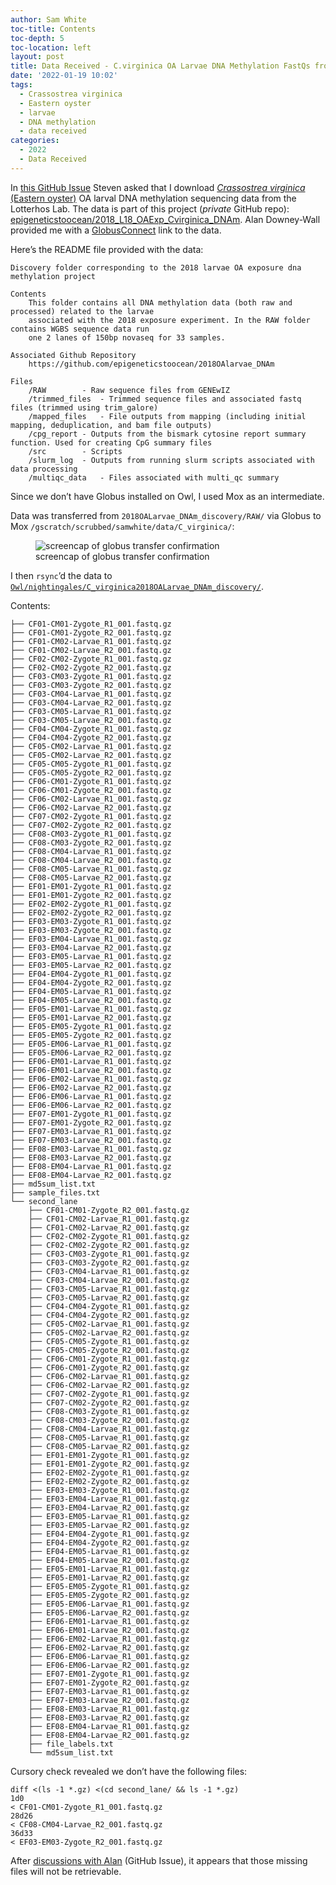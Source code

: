 ```yaml
---
author: Sam White
toc-title: Contents
toc-depth: 5
toc-location: left
layout: post
title: Data Received - C.virginica OA Larvae DNA Methylation FastQs from Lotterhos Lab
date: '2022-01-19 10:02'
tags: 
  - Crassostrea virginica
  - Eastern oyster
  - larvae
  - DNA methylation
  - data received
categories: 
  - 2022
  - Data Received
---
```

In [this GitHub Issue](https://github.com/RobertsLab/resources/issues/1362) Steven asked that I download [_Crassostrea virginica_ (Eastern oyster)](https://en.wikipedia.org/wiki/Eastern_oyster) OA larval DNA methylation sequencing data from the Lotterhos Lab. The data is part of this project (_private_ GitHub repo): [epigeneticstoocean/2018_L18_OAExp_Cvirginica_DNAm](https://github.com/epigeneticstoocean/2018_L18_OAExp_Cvirginica_DNAm). Alan Downey-Wall provided me with a [GlobusConnect](https://www.globus.org/globus-connect-personal) link to the data.

Here's the README file provided with the data:

```
Discovery folder corresponding to the 2018 larvae OA exposure dna methylation project

Contents
	This folder contains all DNA methylation data (both raw and processed) related to the larvae
	associated with the 2018 exposure experiment. In the RAW folder contains WGBS sequence data run
	one 2 lanes of 150bp novaseq for 33 samples.

Associated Github Repository
	https://github.com/epigeneticstoocean/2018OAlarvae_DNAm 

Files
	/RAW		- Raw sequence files from GENEwIZ
	/trimmed_files  - Trimmed sequence files and associated fastq files (trimmed using trim_galore)
	/mapped_files	- File outputs from mapping (including initial mapping, deduplication, and bam file outputs)
	/cpg_report	- Outputs from the bismark cytosine report summary function. Used for creating CpG summary files 
	/src		- Scripts
	/slurm_log	- Outputs from running slurm scripts associated with data processing
	/multiqc_data 	- Files associated with multi_qc summary
  ```

Since we don't have Globus installed on Owl, I used Mox as an intermediate.

Data was transferred from `2018OALarvae_DNAm_discovery/RAW/` via Globus to Mox `/gscratch/scrubbed/samwhite/data/C_virginica/`:

![screencap of globus transfer confirmation](https://github.com/RobertsLab/sams-notebook/blob/master/images/screencaps/20220119-globus_data_transfer-lotterhos-dna-methylation-cvir-larvae.png?raw=true)

I then `rsync`'d the data to [`Owl/nightingales/C_virginica2018OALarvae_DNAm_discovery/`](https://owl.fish.washington.edu/nightingales/C_virginica/2018OALarvae_DNAm_discovery/).

Contents:

```
├── CF01-CM01-Zygote_R1_001.fastq.gz
├── CF01-CM01-Zygote_R2_001.fastq.gz
├── CF01-CM02-Larvae_R1_001.fastq.gz
├── CF01-CM02-Larvae_R2_001.fastq.gz
├── CF02-CM02-Zygote_R1_001.fastq.gz
├── CF02-CM02-Zygote_R2_001.fastq.gz
├── CF03-CM03-Zygote_R1_001.fastq.gz
├── CF03-CM03-Zygote_R2_001.fastq.gz
├── CF03-CM04-Larvae_R1_001.fastq.gz
├── CF03-CM04-Larvae_R2_001.fastq.gz
├── CF03-CM05-Larvae_R1_001.fastq.gz
├── CF03-CM05-Larvae_R2_001.fastq.gz
├── CF04-CM04-Zygote_R1_001.fastq.gz
├── CF04-CM04-Zygote_R2_001.fastq.gz
├── CF05-CM02-Larvae_R1_001.fastq.gz
├── CF05-CM02-Larvae_R2_001.fastq.gz
├── CF05-CM05-Zygote_R1_001.fastq.gz
├── CF05-CM05-Zygote_R2_001.fastq.gz
├── CF06-CM01-Zygote_R1_001.fastq.gz
├── CF06-CM01-Zygote_R2_001.fastq.gz
├── CF06-CM02-Larvae_R1_001.fastq.gz
├── CF06-CM02-Larvae_R2_001.fastq.gz
├── CF07-CM02-Zygote_R1_001.fastq.gz
├── CF07-CM02-Zygote_R2_001.fastq.gz
├── CF08-CM03-Zygote_R1_001.fastq.gz
├── CF08-CM03-Zygote_R2_001.fastq.gz
├── CF08-CM04-Larvae_R1_001.fastq.gz
├── CF08-CM04-Larvae_R2_001.fastq.gz
├── CF08-CM05-Larvae_R1_001.fastq.gz
├── CF08-CM05-Larvae_R2_001.fastq.gz
├── EF01-EM01-Zygote_R1_001.fastq.gz
├── EF01-EM01-Zygote_R2_001.fastq.gz
├── EF02-EM02-Zygote_R1_001.fastq.gz
├── EF02-EM02-Zygote_R2_001.fastq.gz
├── EF03-EM03-Zygote_R1_001.fastq.gz
├── EF03-EM03-Zygote_R2_001.fastq.gz
├── EF03-EM04-Larvae_R1_001.fastq.gz
├── EF03-EM04-Larvae_R2_001.fastq.gz
├── EF03-EM05-Larvae_R1_001.fastq.gz
├── EF03-EM05-Larvae_R2_001.fastq.gz
├── EF04-EM04-Zygote_R1_001.fastq.gz
├── EF04-EM04-Zygote_R2_001.fastq.gz
├── EF04-EM05-Larvae_R1_001.fastq.gz
├── EF04-EM05-Larvae_R2_001.fastq.gz
├── EF05-EM01-Larvae_R1_001.fastq.gz
├── EF05-EM01-Larvae_R2_001.fastq.gz
├── EF05-EM05-Zygote_R1_001.fastq.gz
├── EF05-EM05-Zygote_R2_001.fastq.gz
├── EF05-EM06-Larvae_R1_001.fastq.gz
├── EF05-EM06-Larvae_R2_001.fastq.gz
├── EF06-EM01-Larvae_R1_001.fastq.gz
├── EF06-EM01-Larvae_R2_001.fastq.gz
├── EF06-EM02-Larvae_R1_001.fastq.gz
├── EF06-EM02-Larvae_R2_001.fastq.gz
├── EF06-EM06-Larvae_R1_001.fastq.gz
├── EF06-EM06-Larvae_R2_001.fastq.gz
├── EF07-EM01-Zygote_R1_001.fastq.gz
├── EF07-EM01-Zygote_R2_001.fastq.gz
├── EF07-EM03-Larvae_R1_001.fastq.gz
├── EF07-EM03-Larvae_R2_001.fastq.gz
├── EF08-EM03-Larvae_R1_001.fastq.gz
├── EF08-EM03-Larvae_R2_001.fastq.gz
├── EF08-EM04-Larvae_R1_001.fastq.gz
├── EF08-EM04-Larvae_R2_001.fastq.gz
├── md5sum_list.txt
├── sample_files.txt
└── second_lane
    ├── CF01-CM01-Zygote_R2_001.fastq.gz
    ├── CF01-CM02-Larvae_R1_001.fastq.gz
    ├── CF01-CM02-Larvae_R2_001.fastq.gz
    ├── CF02-CM02-Zygote_R1_001.fastq.gz
    ├── CF02-CM02-Zygote_R2_001.fastq.gz
    ├── CF03-CM03-Zygote_R1_001.fastq.gz
    ├── CF03-CM03-Zygote_R2_001.fastq.gz
    ├── CF03-CM04-Larvae_R1_001.fastq.gz
    ├── CF03-CM04-Larvae_R2_001.fastq.gz
    ├── CF03-CM05-Larvae_R1_001.fastq.gz
    ├── CF03-CM05-Larvae_R2_001.fastq.gz
    ├── CF04-CM04-Zygote_R1_001.fastq.gz
    ├── CF04-CM04-Zygote_R2_001.fastq.gz
    ├── CF05-CM02-Larvae_R1_001.fastq.gz
    ├── CF05-CM02-Larvae_R2_001.fastq.gz
    ├── CF05-CM05-Zygote_R1_001.fastq.gz
    ├── CF05-CM05-Zygote_R2_001.fastq.gz
    ├── CF06-CM01-Zygote_R1_001.fastq.gz
    ├── CF06-CM01-Zygote_R2_001.fastq.gz
    ├── CF06-CM02-Larvae_R1_001.fastq.gz
    ├── CF06-CM02-Larvae_R2_001.fastq.gz
    ├── CF07-CM02-Zygote_R1_001.fastq.gz
    ├── CF07-CM02-Zygote_R2_001.fastq.gz
    ├── CF08-CM03-Zygote_R1_001.fastq.gz
    ├── CF08-CM03-Zygote_R2_001.fastq.gz
    ├── CF08-CM04-Larvae_R1_001.fastq.gz
    ├── CF08-CM05-Larvae_R1_001.fastq.gz
    ├── CF08-CM05-Larvae_R2_001.fastq.gz
    ├── EF01-EM01-Zygote_R1_001.fastq.gz
    ├── EF01-EM01-Zygote_R2_001.fastq.gz
    ├── EF02-EM02-Zygote_R1_001.fastq.gz
    ├── EF02-EM02-Zygote_R2_001.fastq.gz
    ├── EF03-EM03-Zygote_R1_001.fastq.gz
    ├── EF03-EM04-Larvae_R1_001.fastq.gz
    ├── EF03-EM04-Larvae_R2_001.fastq.gz
    ├── EF03-EM05-Larvae_R1_001.fastq.gz
    ├── EF03-EM05-Larvae_R2_001.fastq.gz
    ├── EF04-EM04-Zygote_R1_001.fastq.gz
    ├── EF04-EM04-Zygote_R2_001.fastq.gz
    ├── EF04-EM05-Larvae_R1_001.fastq.gz
    ├── EF04-EM05-Larvae_R2_001.fastq.gz
    ├── EF05-EM01-Larvae_R1_001.fastq.gz
    ├── EF05-EM01-Larvae_R2_001.fastq.gz
    ├── EF05-EM05-Zygote_R1_001.fastq.gz
    ├── EF05-EM05-Zygote_R2_001.fastq.gz
    ├── EF05-EM06-Larvae_R1_001.fastq.gz
    ├── EF05-EM06-Larvae_R2_001.fastq.gz
    ├── EF06-EM01-Larvae_R1_001.fastq.gz
    ├── EF06-EM01-Larvae_R2_001.fastq.gz
    ├── EF06-EM02-Larvae_R1_001.fastq.gz
    ├── EF06-EM02-Larvae_R2_001.fastq.gz
    ├── EF06-EM06-Larvae_R1_001.fastq.gz
    ├── EF06-EM06-Larvae_R2_001.fastq.gz
    ├── EF07-EM01-Zygote_R1_001.fastq.gz
    ├── EF07-EM01-Zygote_R2_001.fastq.gz
    ├── EF07-EM03-Larvae_R1_001.fastq.gz
    ├── EF07-EM03-Larvae_R2_001.fastq.gz
    ├── EF08-EM03-Larvae_R1_001.fastq.gz
    ├── EF08-EM03-Larvae_R2_001.fastq.gz
    ├── EF08-EM04-Larvae_R1_001.fastq.gz
    ├── EF08-EM04-Larvae_R2_001.fastq.gz
    ├── file_labels.txt
    └── md5sum_list.txt
```

Cursory check revealed we don't have the following files:

```shell
diff <(ls -1 *.gz) <(cd second_lane/ && ls -1 *.gz)
1d0
< CF01-CM01-Zygote_R1_001.fastq.gz
28d26
< CF08-CM04-Larvae_R2_001.fastq.gz
36d33
< EF03-EM03-Zygote_R2_001.fastq.gz
```

After [discussions with Alan](https://github.com/RobertsLab/resources/issues/1362#issuecomment-1440480737) (GitHub Issue), it appears that those missing files will not be retrievable.